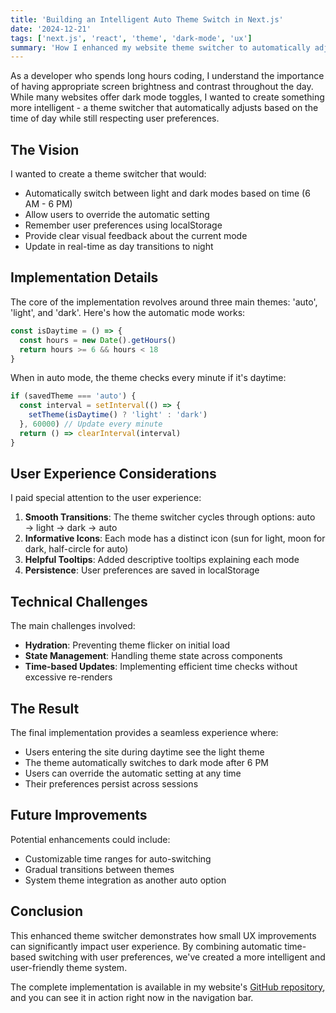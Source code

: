 ```yaml
---
title: 'Building an Intelligent Auto Theme Switch in Next.js'
date: '2024-12-21'
tags: ['next.js', 'react', 'theme', 'dark-mode', 'ux']
summary: 'How I enhanced my website theme switcher to automatically adjust between light and dark modes based on time of day while preserving user preferences.'
---
```


As a developer who spends long hours coding, I understand the importance of having appropriate screen brightness and contrast throughout the day. While many websites offer dark mode toggles, I wanted to create something more intelligent - a theme switcher that automatically adjusts based on the time of day while still respecting user preferences.

## The Vision

I wanted to create a theme switcher that would:

- Automatically switch between light and dark modes based on time (6 AM - 6 PM)
- Allow users to override the automatic setting
- Remember user preferences using localStorage
- Provide clear visual feedback about the current mode
- Update in real-time as day transitions to night

## Implementation Details

The core of the implementation revolves around three main themes: 'auto', 'light', and 'dark'. Here's how the automatic mode works:

```javascript
const isDaytime = () => {
  const hours = new Date().getHours()
  return hours >= 6 && hours < 18
}
```

When in auto mode, the theme checks every minute if it's daytime:

```javascript
if (savedTheme === 'auto') {
  const interval = setInterval(() => {
    setTheme(isDaytime() ? 'light' : 'dark')
  }, 60000) // Update every minute
  return () => clearInterval(interval)
}
```

## User Experience Considerations

I paid special attention to the user experience:

1. **Smooth Transitions**: The theme switcher cycles through options: auto → light → dark → auto
2. **Informative Icons**: Each mode has a distinct icon (sun for light, moon for dark, half-circle for auto)
3. **Helpful Tooltips**: Added descriptive tooltips explaining each mode
4. **Persistence**: User preferences are saved in localStorage

## Technical Challenges

The main challenges involved:

- **Hydration**: Preventing theme flicker on initial load
- **State Management**: Handling theme state across components
- **Time-based Updates**: Implementing efficient time checks without excessive re-renders

## The Result

The final implementation provides a seamless experience where:

- Users entering the site during daytime see the light theme
- The theme automatically switches to dark mode after 6 PM
- Users can override the automatic setting at any time
- Their preferences persist across sessions

## Future Improvements

Potential enhancements could include:

- Customizable time ranges for auto-switching
- Gradual transitions between themes
- System theme integration as another auto option

## Conclusion

This enhanced theme switcher demonstrates how small UX improvements can significantly impact user experience. By combining automatic time-based switching with user preferences, we've created a more intelligent and user-friendly theme system.

The complete implementation is available in my website's [GitHub repository](https://github.com/nadimtuhin/nadimtuhin-nextjs), and you can see it in action right now in the navigation bar.
